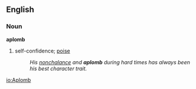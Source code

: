 ==English==
===Noun===
'''aplomb'''
#self-confidence; [[poise]]
#:''His [[nonchalance]] and '''aplomb''' during hard times has always been his best character trait.''

[[io:Aplomb]]